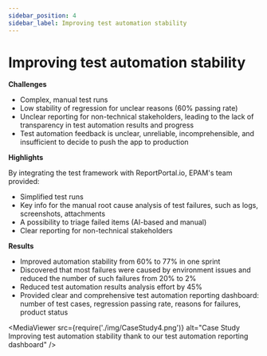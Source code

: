 ```yaml
---
sidebar_position: 4
sidebar_label: Improving test automation stability
---
```


# Improving test automation stability

**Challenges**

- Complex, manual test runs
- Low stability of regression for unclear reasons (60% passing rate)
- Unclear reporting for non-technical stakeholders, leading to the lack of transparency in test automation results and progress
- Test automation feedback is unclear, unreliable, incomprehensible, and insufficient to decide to push the app to production

**Highlights**

By integrating the test framework with ReportPortal.io, EPAM's team provided:

- Simplified test runs
- Key info for the manual root cause analysis of test failures, such as logs, screenshots, attachments
- A possibility to triage failed items (AI-based and manual)
- Clear reporting for non-technical stakeholders

**Results**

- Improved automation stability from 60% to 77% in one sprint
- Discovered that most failures were caused by environment issues and reduced the number of such failures from 20% to 2%
- Reduced test automation results analysis effort by 45%
- Provided clear and comprehensive test automation reporting dashboard: number of test cases, regression passing rate, reasons for failures, product status

<MediaViewer src={require('./img/CaseStudy4.png')} alt="Case Study Improving test automation stability thank to our test automation reporting dashboard" />
